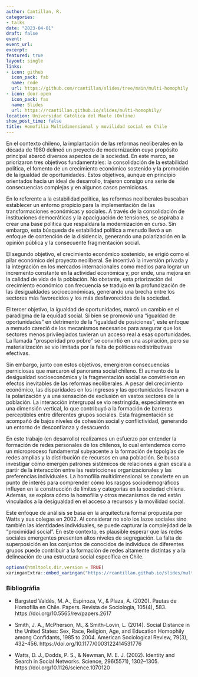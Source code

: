 ```yaml
---
author: Cantillan, R.
categories:
- talks
date: "2023-04-01"
draft: false
event: 
event_url: 
excerpt: 
featured: true
layout: single
links:
- icon: github
  icon_pack: fab
  name: code
  url: https://github.com/rcantillan/slides/tree/main/multi-homophily
- icon: door-open
  icon_pack: fas
  name: Slides
  url: https://rcantillan.github.io/slides/multi-homophily/
location: Universidad Católica del Maule (Online)
show_post_time: false
title: Homofilia Multidimensional y movilidad social en Chile
---
```


En el contexto chileno, la implantación de las reformas neoliberales en la década de 1980 delineó un proyecto de modernización cuyo propósito principal abarcó diversos aspectos de la sociedad. En este marco, se priorizaron tres objetivos fundamentales: la consolidación de la estabilidad política, el fomento de un crecimiento económico sostenido y la promoción de la igualdad de oportunidades. Estos objetivos, aunque en principio orientados hacia un ideal de desarrollo, trajeron consigo una serie de consecuencias complejas y en algunos casos perniciosas.

En lo referente a la estabilidad política, las reformas neoliberales buscaban establecer un entorno propicio para la implementación de las transformaciones económicas y sociales. A través de la consolidación de instituciones democráticas y la apaciguación de tensiones, se aspiraba a crear una base política que respaldara la modernización en curso. Sin embargo, esta búsqueda de estabilidad política a menudo llevó a un enfoque de contención de la disidencia, generando una polarización en la opinión pública y la consecuente fragmentación social.

El segundo objetivo, el crecimiento económico sostenido, se erigió como el pilar económico del proyecto neoliberal. Se incentivó la inversión privada y la integración en los mercados internacionales como medios para lograr un incremento constante en la actividad económica y, por ende, una mejora en la calidad de vida de la población. No obstante, esta priorización del crecimiento económico con frecuencia se tradujo en la profundización de las desigualdades socioeconómicas, generando una brecha entre los sectores más favorecidos y los más desfavorecidos de la sociedad.

El tercer objetivo, la igualdad de oportunidades, marcó un cambio en el paradigma de la equidad social. Si bien se promovió una "igualdad de oportunidades" en detrimento de la "igualdad de posiciones", este enfoque a menudo careció de los mecanismos necesarios para asegurar que los sectores menos privilegiados tuvieran un acceso real a esas oportunidades. La llamada "prosperidad pro pobre" se convirtió en una aspiración, pero su materialización se vio limitada por la falta de políticas redistributivas efectivas.

Sin embargo, junto con estos objetivos, emergieron consecuencias perniciosas que marcaron el panorama social chileno. El aumento de la desigualdad socioeconómica y la fragmentación social se convirtieron en efectos inevitables de las reformas neoliberales. A pesar del crecimiento económico, las disparidades en los ingresos y las oportunidades llevaron a la polarización y a una sensación de exclusión en vastos sectores de la población. La interacción intergrupal se vio restringida, especialmente en una dimensión vertical, lo que contribuyó a la formación de barreras perceptibles entre diferentes grupos sociales. Esta fragmentación se acompañó de bajos niveles de cohesión social y conflictividad, generando un entorno de desconfianza y desacuerdo.

En este trabajo (en desarrollo) realizamos un esfuerzo por entender la formación de redes personales de los chilenos, lo cual entendemos como un microproceso fundamental subyacente a la formación de topolgías de redes amplias y la distirbución de recursos en una población. Se busca investigar cómo emergen patrones sistémicos de relaciones a gran escala a partir de la interacción entre las restricciones organizacionales y las preferencias individuales. La homofilia multidimensional se convierte en un punto de interés para comprender cómo los rasgos sociodemográficos influyen en la construcción de límites y categorías en la sociedad chilena. Además, se explora cómo la homofilia y otros mecanismos de red están vinculados a la desigualdad en el acceso a recursos y la movilidad social.  

Este enfoque de análisis se basa en la arquitectura formal propuesta por Watts y sus colegas en 2002. Al considerar no solo los lazos sociales sino también las identidades individuales, se puede capturar la complejidad de la "proximidad social". En este contexto, es plausible esperar que las redes sociales emergentes presenten altos niveles de segregación. La falta de superposición en los conjuntos de conocidos de individuos de diferentes grupos puede contribuir a la formación de redes altamente distintas y a la delineación de una estructura social específica en Chile.


```r
options(htmltools.dir.version = TRUE)
xaringanExtra::embed_xaringan("https://rcantillan.github.io/slides/multi-homophily/", ratio = "16:9")
```


### Bibliográfia

- Bargsted Valdés, M. A., Espinoza, V., & Plaza, A. (2020). Pautas de Homofilia en Chile. Papers. Revista de Sociologia, 105(4), 583. https://doi.org/10.5565/rev/papers.2617

- Smith, J. A., McPherson, M., & Smith-Lovin, L. (2014). Social Distance in the United States: Sex, Race, Religion, Age, and Education Homophily among Confidants, 1985 to 2004. American Sociological Review, 79(3), 432–456. https://doi.org/10.1177/0003122414531776

- Watts, D. J., Dodds, P. S., & Newman, M. E. J. (2002). Identity and Search in Social Networks. Science, 296(5571), 1302–1305. https://doi.org/10.1126/science.1070120














